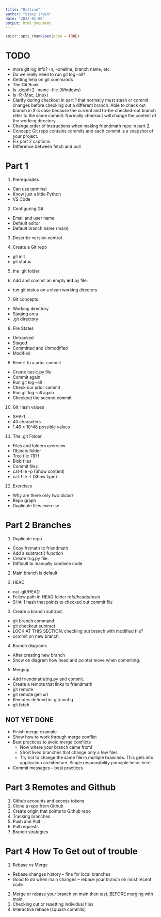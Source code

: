 ```yaml
---
title: "Outline"
author: "Stacy Irwin"
date: "2024-01-06"
output: html_document
---
```


```r
knitr::opts_chunk$set(echo = TRUE)
```

# TODO
* more git log info? -n, --oneline, branch name, etc.
* Do we really need to run git log --all?
* Getting help on git commands
* The Git Book
* ls -depth 2 -name -file (Windows)
* ls -R (Mac, Linux)
* Clarify during checkout in part 1 that normally must stash or commit changes before checking out a different branch. Able to check out branch in this case because the current and to-be-checked-out branch refer to the
same commit. Normally checkout will change the content of the working
directory.
* Change order of instructions when making friendmath repo in part 2.
* Concept: Git repo contains commits and each commit is a snapshot of your project.
* Fix part 2 captions
* Difference between fetch and pull

# Part 1

1. Prerequisites
* Can use terminal
* Know just a little Python
* VS Code

2. Configuring Git
* Email and user name
* Default editor
* Default branch name (main)

3. Describe version control

4. Create a Git repo
* git init
* git status

5. the .git folder

6. Add and commit an empty __init__.py file.
* run git status on a clean working directory

7. Git concepts
* Working directory
* Staging area
* .git directory

8. File States
* Untracked
* Staged
* Committed and Unmodified
* Modified

9. Revert to a prior commit
* Create basic.py file
* Commit again
* Run git log --all
* Check our prior commit
* Run git log --all again
* Checkout the second commit

10. Git Hash values
* SHA-1
* 40 characters
* 1.46 * 10^48 possible values

11. The .git Folder
* Files and folders overview
* Objects folder
* Tree file 787f
* Blob files
* Commit files
* cat-file -p <hash> (Show content)
* cat-file -t <hash> (Show type)

12. Exercises
* Why are there only two blobs?
* Repo graph
* Duplicate files exercise

# Part 2 Branches
1. Duplicate repo
* Copy frcmath to friendmath
* Add a subtract() function
* Create trig.py file.
* Difficult to manually combine code

2. Main branch is default

3. HEAD
* cat .git/HEAD
* Follow path in HEAD folder refs/heads/main
* SHA-1 hash that points to checked out commit file

3. Create a branch subtract
* git branch command
* git checkout subtract
* LOOK AT THIS SECTION: checking out branch with modified file?
* commit on new branch

4. Branch diagrams
* After creating new branch
* Show on diagram how head and pointer move when commiting.

5. Merging
* Add friendmath/trig.py and commit.
* Create a remote that links to friendmath
* git remote
* git remote get-url <remote-name>
* Remotes defined in .git/config
* git fetch

## NOT YET DONE
* Finish merge example
* Show how to work through merge conflict
* Best practices to avoid merge conflicts
  * Now where your branch came from!
  * Short lived branches that change only a few files
  * Try not to change the same file in multiple branches. This gets into
    application architecture. Single responsibility principle helps here.
* Commit messages -- best practices
    
# Part 3 Remotes and Github
1. Github accounts and access tokens
2. Clone a repo from Github
3. Create origin that points to Github repo
4. Tracking branches
5. Push and Pull
6. Pull requests
7. Branch strategies

# Part 4 How To Get out of trouble
1. Rebase vs Merge
* Rebase changes history -- fine for local branches
* Good to do when main changes -- rebase your branch on most recent code
2. Merge or rebase your branch on main then test, BEFORE merging with main.
3. Checking out or resetting individual files
4. Interactive rebase (squash commits)














































